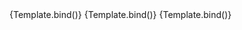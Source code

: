 
<Meta title="Components/Button/State" args={defaultArgs} argTypes={argTypes} />

<Canvas>
	<Story
		name="Active"
		args={{
			active: true,
			label: 'Active button',
		}}
		argTypes={{
			active: {
				control: {
					disable: true,
				},
			},
		}}
		play={defaultTest}
	>
		{Template.bind()}
	</Story>
</Canvas>

<Canvas>
	<Story
		name="Pressed"
		args={{
			pressed: true,
			label: 'Pressed button',
		}}
		argTypes={{
			pressed: {
				control: {
					disable: true,
				},
			},
		}}
		play={defaultTest}
	>
		{Template.bind()}
	</Story>
</Canvas>

<Canvas>
	<Story
		name="Disabled"
		args={{
			disabled: true,
			label: 'Disabled button',
		}}
		argTypes={{
			disabled: {
				control: {
					disable: true,
				},
			},
		}}
		play={defaultTest}
	>
		{Template.bind()}
	</Story>
</Canvas>
